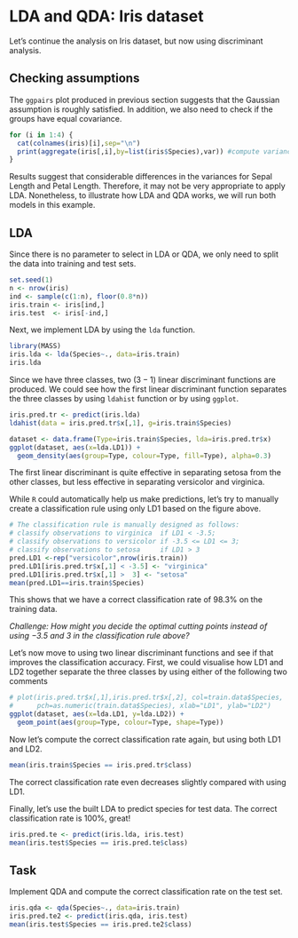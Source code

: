 # LDA and QDA: Iris dataset

Let's continue the analysis on Iris dataset, but now using discriminant analysis. 

## Checking assumptions

The `ggpairs` plot produced in previous section suggests that the Gaussian assumption is roughly satisfied. In addition, we also need to check if the groups have equal covariance. 

```r
for (i in 1:4) {
  cat(colnames(iris)[i],sep="\n")
  print(aggregate(iris[,i],by=list(iris$Species),var)) #compute variance for each group
}
```

Results suggest that considerable differences in the variances for Sepal Length and Petal Length. Therefore, it may not be very appropriate to apply LDA. Nonetheless, to illustrate how LDA and QDA works, we will run both models in this example. 

## LDA

Since there is no parameter to select in LDA or QDA, we only need to split the data into training and test sets.

```r
set.seed(1)
n <- nrow(iris)
ind <- sample(c(1:n), floor(0.8*n))
iris.train <- iris[ind,]
iris.test  <- iris[-ind,]
```

Next, we implement LDA by using the `lda` function.
```r
library(MASS)
iris.lda <- lda(Species~., data=iris.train)
iris.lda 
```

Since we have three classes, two ($3-1$) linear discriminant functions are produced. We could see how the first linear discriminant function separates the three classes by using `ldahist` function or by using `ggplot`. 

```r
iris.pred.tr <- predict(iris.lda)
ldahist(data = iris.pred.tr$x[,1], g=iris.train$Species)
```
```r
dataset <- data.frame(Type=iris.train$Species, lda=iris.pred.tr$x)
ggplot(dataset, aes(x=lda.LD1)) + 
  geom_density(aes(group=Type, colour=Type, fill=Type), alpha=0.3)
```

The first linear discriminant is quite effective in separating setosa from the other classes, but less effective in separating versicolor and virginica. 

While `R` could automatically help us make predictions, let's try to manually create a classification rule using only LD1 based on the figure above.
```r
# The classification rule is manually designed as follows:
# classify observations to virginica  if LD1 < -3.5;
# classify observations to versicolor if -3.5 <= LD1 <= 3;
# classify observations to setosa     if LD1 > 3
pred.LD1 <-rep("versicolor",nrow(iris.train))
pred.LD1[iris.pred.tr$x[,1] < -3.5] <- "virginica"
pred.LD1[iris.pred.tr$x[,1] >  3] <- "setosa"
mean(pred.LD1==iris.train$Species)
```

This shows that we have a correct classification rate of 98.3% on the training data. 

*Challenge: How might you decide the optimal cutting points instead of using $-3.5$ and $3$ in the classification rule above?*

Let's now move to using two linear discriminant functions and see if that improves the classification accuracy. First, we could visualise how LD1 and LD2 together separate the three classes by using either of the following two comments
```r
# plot(iris.pred.tr$x[,1],iris.pred.tr$x[,2], col=train.data$Species,
#      pch=as.numeric(train.data$Species), xlab="LD1", ylab="LD2")
ggplot(dataset, aes(x=lda.LD1, y=lda.LD2)) + 
  geom_point(aes(group=Type, colour=Type, shape=Type))
```

Now let's compute the correct classification rate again, but using both LD1 and LD2. 

```r
mean(iris.train$Species == iris.pred.tr$class)
```

The correct classification rate even decreases slightly compared with using LD1. 

Finally, let's use the built LDA to predict species for test data. The correct classification rate is 100%, great!
```r
iris.pred.te <- predict(iris.lda, iris.test) 
mean(iris.test$Species == iris.pred.te$class)
```

## Task

Implement QDA and compute the correct classification rate on the test set. 


```r
iris.qda <- qda(Species~., data=iris.train)
iris.pred.te2 <- predict(iris.qda, iris.test)
mean(iris.test$Species == iris.pred.te2$class)
```
